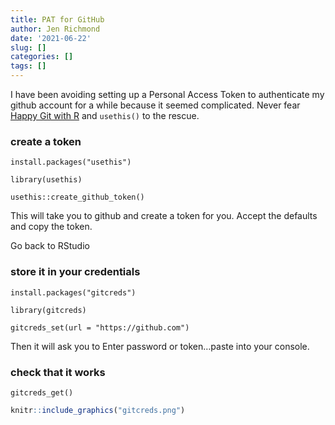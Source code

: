 ```yaml
---
title: PAT for GitHub
author: Jen Richmond
date: '2021-06-22'
slug: []
categories: []
tags: []
---
```



I have been avoiding setting up a Personal Access Token to authenticate my github account for a while because it seemed complicated. Never fear [Happy Git with R](https://happygitwithr.com/credential-caching.html) and `usethis()` to the rescue. 

### create a token

```
install.packages("usethis")

library(usethis)

usethis::create_github_token()

```

This will take you to github and create a token for you. Accept the defaults and copy the token. 

Go back to RStudio

### store it in your credentials

```
install.packages("gitcreds")

library(gitcreds)

gitcreds_set(url = "https://github.com")

```

Then it will ask you to Enter password or token...paste into your console. 


### check that it works

```
gitcreds_get()

```

```r
knitr::include_graphics("gitcreds.png")
```